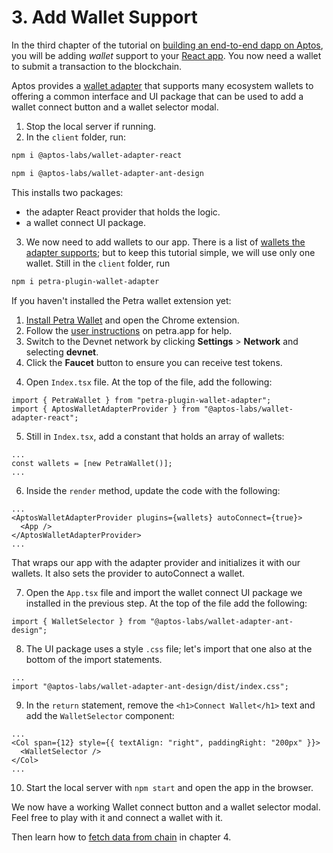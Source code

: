 
# 3. Add Wallet Support

In the third chapter of the tutorial on [building an end-to-end dapp on Aptos](../build-e2e-dapp.mdx), you will be adding _wallet_ support to your [React app](2-set-up-react-app.mdx). You now need a wallet to submit a transaction to the blockchain.

Aptos provides a [wallet adapter](../../sdks/wallet-adapter.mdx) that supports many ecosystem wallets to offering a common interface and UI package that can be used to add a wallet connect button and a wallet selector modal.

1. Stop the local server if running.
2. In the `client` folder, run:

```bash filename="Terminal"
npm i @aptos-labs/wallet-adapter-react
```

```bash filename="Terminal"
npm i @aptos-labs/wallet-adapter-ant-design
```

This installs two packages:

- the adapter React provider that holds the logic.
- a wallet connect UI package.

3. We now need to add wallets to our app. There is a list of [wallets the adapter supports](https://github.com/aptos-labs/aptos-wallet-adapter#supported-wallet-packages); but to keep this tutorial simple, we will use only one wallet.
   Still in the `client` folder, run

```bash filename="Terminal"
npm i petra-plugin-wallet-adapter
```

<Callout type="info">
If you haven't installed the Petra wallet extension yet:

1. [Install Petra Wallet](https://petra.app) and open the Chrome extension.
2. Follow the [user instructions](https://petra.app/docs/use) on petra.app for help.
3. Switch to the Devnet network by clicking **Settings** > **Network** and selecting **devnet**.
4. Click the **Faucet** button to ensure you can receive test tokens.

</Callout>

4. Open `Index.tsx` file. At the top of the file, add the following:

```tsx filename="Index.tsx"
import { PetraWallet } from "petra-plugin-wallet-adapter";
import { AptosWalletAdapterProvider } from "@aptos-labs/wallet-adapter-react";
```

5. Still in `Index.tsx`, add a constant that holds an array of wallets:

```tsx filename="Index.tsx"
...
const wallets = [new PetraWallet()];
...
```

6. Inside the `render` method, update the code with the following:

```tsx filename="Index.tsx"
...
<AptosWalletAdapterProvider plugins={wallets} autoConnect={true}>
  <App />
</AptosWalletAdapterProvider>
...
```

That wraps our app with the adapter provider and initializes it with our wallets. It also sets the provider to autoConnect a wallet.

7. Open the `App.tsx` file and import the wallet connect UI package we installed in the previous step. At the top of the file add the following:

```tsx filename="App.tsx"
import { WalletSelector } from "@aptos-labs/wallet-adapter-ant-design";
```

8. The UI package uses a style `.css` file; let's import that one also at the bottom of the import statements.

```tsx filename="App.tsx"
...
import "@aptos-labs/wallet-adapter-ant-design/dist/index.css";
```

9. In the `return` statement, remove the `<h1>Connect Wallet</h1>` text and add the `WalletSelector` component:

```tsx filename="App.tsx"
...
<Col span={12} style={{ textAlign: "right", paddingRight: "200px" }}>
  <WalletSelector />
</Col>
...
```

10. Start the local server with `npm start` and open the app in the browser.

We now have a working Wallet connect button and a wallet selector modal. Feel free to play with it and connect a wallet with it.

Then learn how to [fetch data from chain](4-fetch-data-from-chain.mdx) in chapter 4.